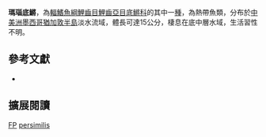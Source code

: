 {{Speciesbox
| name = 瑪瑙底鱂
| image = 
| image_width = 200px
| image_caption = 
| status = DD
| status_system = IUCN3.1
| genus = Fundulus
| species = persimilis
| authority = Miller, 1955
| synonyms = 
}}
'''瑪瑙底鱂'''，為[[輻鰭魚綱|輻鰭魚綱]][[鯉齒目|鯉齒目]][[鯉齒亞目|鯉齒亞目]][[底鱂科|底鱂科]]的其中一[[種|種]]，為熱帶魚類，分布於[[中美洲|中美洲]][[墨西哥|墨西哥]][[猶加敦半島|猶加敦半島]]淡水流域，體長可達15公分，棲息在底中層水域，生活習性不明。

== 參考文獻 ==
*{{FishBase_species|genus=Fundulus|species=persimilis|year=2014|month=10}}

== 擴展閱讀 ==
{{refbegin}}
{{wikispecies-inline|Fundulus persimilis}}
{{refend}}
{{Taxonbar|from=Q6422136}}

[[Category:IUCN红色名录数据缺乏物种|FP]]
[[Category:底鱂屬|persimilis]]


{{魚類小作品}}